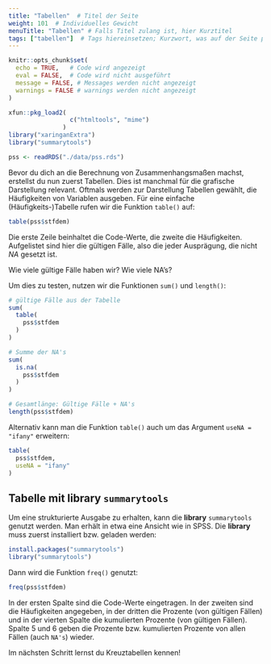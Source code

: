 ```yaml
---
title: "Tabellen"  # Titel der Seite
weight: 101  # Individuelles Gewicht 
menuTitle: "Tabellen" # Falls Titel zulang ist, hier Kurztitel
tags: ["tabellen"]  # Tags hiereinsetzen; Kurzwort, was auf der Seite passsiert
---
```

```r
knitr::opts_chunk$set(
  echo = TRUE,   # Code wird angezeigt
  eval = FALSE,  # Code wird nicht ausgeführt
  message = FALSE, # Messages werden nicht angezeigt
  warnings = FALSE # warnings werden nicht angezeigt
)

xfun::pkg_load2(
                 c("htmltools", "mime")
               )
library("xaringanExtra")
library("summarytools")

pss <- readRDS("./data/pss.rds")
```

Bevor du dich an die Berechnung von Zusammenhangsmaßen machst, erstellst du nun zuerst Tabellen. Dies ist manchmal für die grafische Darstellung relevant. Oftmals werden zur Darstellung Tabellen gewählt, die Häufigkeiten von Variablen ausgeben. Für eine einfache (Häufigkeits-)Tabelle rufen wir die Funktion `table()` auf:
```r
table(pss$stfdem)
```
Die erste Zeile beinhaltet die Code-Werte, die zweite die Häufigkeiten. Aufgelistet sind hier die gültigen Fälle, also die jeder Ausprägung, die nicht *NA* gesetzt ist. 

Wie viele gültige Fälle haben wir? Wie viele NA's?

Um dies zu testen, nutzen wir die Funktionen `sum()` und `length()`:
```r
# gültige Fälle aus der Tabelle
sum(
  table(
    pss$stfdem
  )
) 

# Summe der NA's
sum(
  is.na(
    pss$stfdem
  )
)

# Gesamtlänge: Gültige Fälle + NA's
length(pss$stfdem)
```

Alternativ kann man die Funktion `table()` auch um das Argument `useNA = "ifany"` erweitern:
```r
table(
  pss$stfdem,
  useNA = "ifany"
)
```

## Tabelle mit **library** `summarytools`
Um eine strukturierte Ausgabe zu erhalten, kann die **library** `summarytools` genutzt werden. Man erhält in etwa eine Ansicht wie in SPSS. Die **library** muss zuerst installiert bzw. geladen werden:
```r
install.packages("summarytools")
library("summarytools")
```

Dann wird die Funktion `freq()` genutzt:
```r
freq(pss$stfdem)
```

In der ersten Spalte sind die Code-Werte eingetragen. In der zweiten sind die Häufigkeiten angegeben, in der dritten die Prozente (von gültigen Fällen) und in der vierten Spalte die kumulierten Prozente (von gültigen Fällen). Spalte $5$ und $6$ geben die Prozente bzw. kumulierten Prozente von allen Fällen (auch `NA's`) wieder.

Im nächsten Schritt lernst du Kreuztabellen kennen!
